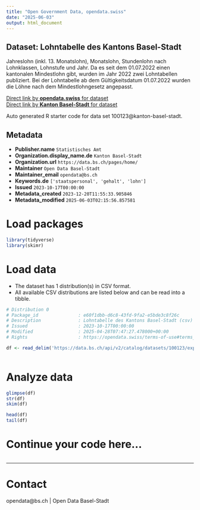 ```yaml
---
title: "Open Government Data, opendata.swiss"
date: "2025-06-03"
output: html_document
---
```


## Dataset: Lohntabelle des Kantons Basel-Stadt

Jahreslohn (inkl. 13. Monatslohn), Monatslohn, Stundenlohn nach Lohnklassen, Lohnstufe und Jahr. Da es seit dem 01.07.2022 einen kantonalen Mindestlohn gibt, wurden im Jahr 2022 zwei Lohntabellen publiziert. Bei der Lohntabelle ab dem Gültigkeitsdatum 01.07.2022 wurden die Löhne nach dem Mindestlohngesetz angepasst.

[Direct link by **opendata.swiss** for dataset](https://opendata.swiss/de/dataset/lohntabelle-des-kantons-basel-stadt)<br>
[Direct link by **Kanton Basel-Stadt** for dataset](https://data.bs.ch/explore/dataset/100123/)

Auto generated R starter code for data set 100123@kanton-basel-stadt.

## Metadata

- **Publisher.name** `Statistisches Amt`
- **Organization.display_name.de** `Kanton Basel-Stadt`
- **Organization.url** `https://data.bs.ch/pages/home/`
- **Maintainer** `Open Data Basel-Stadt`
- **Maintainer_email** `opendata@bs.ch`
- **Keywords.de** `['staatspersonal', 'gehalt', 'lohn']`
- **Issued** `2023-10-17T00:00:00`
- **Metadata_created** `2023-12-20T11:55:33.905846`
- **Metadata_modified** `2025-06-03T02:15:56.857581`


# Load packages

```r

library(tidyverse)
library(skimr)

```

# Load data

-   The dataset has 1 distribution(s) in CSV format.
-   All available CSV distributions are listed below and can be read into a tibble.

```r

# Distribution 0
# Package_id               : e60f1dbb-d6c8-43fd-9fa2-e5bde3c8f26c
# Description              : Lohntabelle des Kantons Basel-Stadt (csv)
# Issued                   : 2023-10-17T00:00:00
# Modified                 : 2025-04-28T07:47:27.478000+00:00
# Rights                   : https://opendata.swiss/terms-of-use#terms_by

df <- read_delim('https://data.bs.ch/api/v2/catalog/datasets/100123/exports/csv?use_labels=true')



```

# Analyze data

```r

glimpse(df)
str(df)
skim(df)

head(df)
tail(df)

```

# Continue your code here...

```r

```

------------------------------------------------------------------------

# Contact

opendata@bs.ch | Open Data Basel-Stadt
